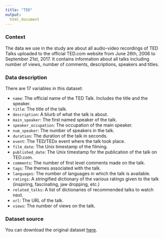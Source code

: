 ```yaml
---
title: "TED"
output: 
  html_document
---
```


### Context
The data we use in the study are about all audio-video recordings of TED Talks uploaded to the official TED.com website from June 26th, 2006 to September 21st, 2017. It contains information about all talks including number of views, number of comments, descriptions, speakers and titles.


### Data description
There are 17 variables in this dataset:

* `name`: The official name of the TED Talk. Includes the title and the speaker.
* `title`: The title of the talk.
* `description`: A blurb of what the talk is about.
* `main_speaker`: The first named speaker of the talk.
* `speaker_occupation`: The occupation of the main speaker.
* `num_speaker`: The number of speakers in the talk.
* `duration`: The duration of the talk in seconds.
* `event`: The TED/TEDx event where the talk took place.
* `film_date`: The Unix timestamp of the filming.
* `published_date`: The Unix timestamp for the publication of the talk on TED.com.
* `comments`: The number of first level comments made on the talk.
* `tags`: The themes associated with the talk.
* `languages`: The number of languages in which the talk is available.
* `ratings`: A stringified dictionary of the various ratings given to the talk (inspiring, fascinating, jaw dropping, etc.)
* `related_talks`: A list of dictionaries of recommended talks to watch next.
* `url`: The URL of the talk.
* `views`: The number of views on the talk.

### Dataset source
You can download the original dataset [here](./data/TED.csv).

